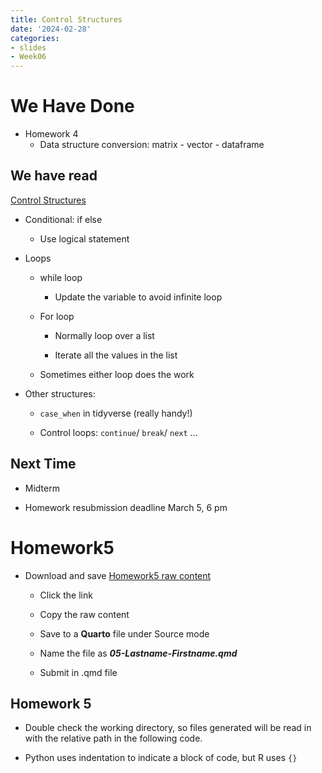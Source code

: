 ```yaml
---
title: Control Structures
date: '2024-02-28'
categories:
- slides
- Week06
---
```


# We Have Done {.scrollable}

-   Homework 4
    -   Data structure conversion: matrix - vector - dataframe

## We have read {.scrollable}

[Control Structures](https://srvanderplas.github.io/stat-computing-r-python/part-gen-prog/04-control-struct.html)

-   Conditional: if else

    -   Use logical statement

-   Loops

    -   while loop

        -   Update the variable to avoid infinite loop

    -   For loop

        -   Normally loop over a list

        -   Iterate all the values in the list

    -   Sometimes either loop does the work

-   Other structures:

    -   `case_when` in tidyverse (really handy!)

    -   Control loops: `continue`/ `break`/ `next` ...

::: r-fit-text
# Next Time

-   Midterm

-   Homework resubmission deadline March 5, 6 pm
:::

# Homework5 {.scrollable}

-   Download and save [Homework5 raw content](https://raw.githubusercontent.com/srvanderplas/unl-stat151/main/homework/05-vectors.qmd)

    -   Click the link

    -   Copy the raw content

    -   Save to a **Quarto** file under Source mode

    -   Name the file as ***05-Lastname-Firstname.qmd***

    -   Submit in .qmd file

## Homework 5 {.scrollable}

-   Double check the working directory, so files generated will be read in with the relative path in the following code.

-   Python uses indentation to indicate a block of code, but R uses `{}`

